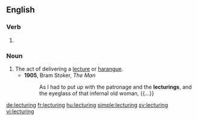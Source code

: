 ==English==

===Verb===
{{head|en}}

# {{present participle of|lecture}}

===Noun===
{{en-noun}}

# The act of delivering a [[lecture]] or [[harangue]].
#* '''1905''', Bram Stoker, ''The Man''
#*: As I had to put up with the patronage and the '''lecturings''', and the eyeglass of that infernal old woman, {{...}}

[[de:lecturing]]
[[fr:lecturing]]
[[hu:lecturing]]
[[simple:lecturing]]
[[sv:lecturing]]
[[vi:lecturing]]